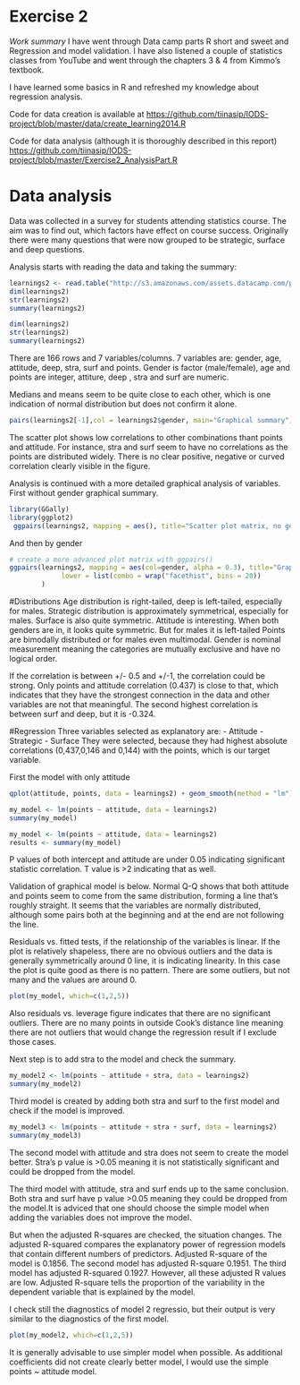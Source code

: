 # Exercise 2

*Work summary*
I have went through Data camp parts R short and sweet and Regression and model validation. I have also listened a couple of statistics classes from YouTube and went through the chapters 3 & 4 from Kimmo's textbook.

I have learned some basics in R and refreshed my knowledge about regression analysis.

Code for data creation is available at 
<https://github.com/tiinasip/IODS-project/blob/master/data/create_learning2014.R>

Code for data analysis (although it is thoroughly described in this report)
<https://github.com/tiinasip/IODS-project/blob/master/Exercise2_AnalysisPart.R>

# Data analysis
Data was collected in a survey for students attending statistics course. The aim was to find out, which factors have effect on course success. Originally there were many questions that were now grouped to be strategic, surface and deep questions.

Analysis starts with reading the data and taking the summary:

```r
learnings2 <- read.table("http://s3.amazonaws.com/assets.datacamp.com/production/course_2218/datasets/learning2014.txt ", sep=",", header=TRUE)
dim(learnings2)
str(learnings2)
summary(learnings2)
```
```r
dim(learnings2)
str(learnings2)
summary(learnings2)
```

There are 166 rows and 7 variables/columns. 7 variables are: gender, age, attitude, deep, stra, surf and points. Gender is factor (male/female), age and points are integer, attiture, deep , stra and surf are numeric. 

Medians and means seem to be quite close to each other, which is one indication of normal distribution but does not confirm it alone.

```r
pairs(learnings2[-1],col = learnings2$gender, main="Graphical summary")
```

The scatter plot shows low correlations to other combinations thant points and attitude. For instance, stra and surf seem to have no correlations as the points are distributed widely. There is no clear positive, negative or curved correlation clearly visible in the figure. 

Analysis is continued with a more detailed graphical analysis of variables. First without gender graphical summary.
```r
library(GGally)
library(ggplot2)
 ggpairs(learnings2, mapping = aes(), title="Scatter plot matrix, no gender as column ",lower = list(combo = wrap("facethist", bins = 20)))
```


And then by gender

```r

# create a more advanced plot matrix with ggpairs()
ggpairs(learnings2, mapping = aes(col=gender, alpha = 0.3), title="Graphical summary and gender ",
             lower = list(combo = wrap("facethist", bins = 20))
        )
```


#Distributions
Age distribution is right-tailed, deep is left-tailed, especially for males.
Strategic distribution is approximately symmetrical, especially for males. Surface is also quite symmetric.
Attitude is interesting. When both genders are in, it looks quite symmetric. But for males it is left-tailed
Points are bimodally distributed or for males even multimodal. 
Gender is nominal measurement meaning the categories are mutually exclusive and have no logical order.

If the correlation is between  +/- 0.5 and +/-1, the correlation could be strong. Only points and attitude correlation (0.437) is close to that, which indicates that they have the strongest connection in the data and other variables are not that meaningful. The second highest correlation is between surf and deep, but it is  -0.324.

#Regression
Three variables selected as explanatory are:
- Attitude
- Strategic
- Surface
They were selected, because they had highest absolute correlations (0,437,0,146 and 0,144) with the points, which is our target variable.

First the model with only attitude
```r
qplot(attitude, points, data = learnings2) + geom_smooth(method = "lm")
```

```r
my_model <- lm(points ~ attitude, data = learnings2)
summary(my_model)
```
```r
my_model <- lm(points ~ attitude, data = learnings2)
results <- summary(my_model)
```
P values of both intercept and attitude are under 0.05 indicating significant statistic correlation. T value is >2 indicating that as well.

Validation of graphical model is below. Normal Q-Q shows that both attitude and points seem to come from the same distribution, forming a line that’s roughly straight. It seems that the variables are normally distributed, although some pairs both at the beginning and at the end are not following the line. 

Residuals vs. fitted tests, if the relationship of the variables is linear. If the plot is relatively shapeless, there are no obvious outliers and the data is generally symmetrically around 0 line, it is indicating linearity. In this case the plot is quite good as there is no pattern. There are some outliers, but not many and the values are around 0. 

```r
plot(my_model, which=c(1,2,5))
```

Also residuals vs. leverage figure indicates that there are no significant outliers. There are no many points in outside Cook's distance line meaning there are not outliers that would change the regression result if I exclude those cases.

Next step is to add stra to the model and check the summary. 
```r
my_model2 <- lm(points ~ attitude + stra, data = learnings2)
summary(my_model2)
```

Third model is created by adding both stra and surf to the first model and check if the model is improved.

```r
my_model3 <- lm(points ~ attitude + stra + surf, data = learnings2)
summary(my_model3)
```

The second model with attitude and stra does not seem to create the model better. Stra's p value is >0.05 meaning it is not statistically significant and could be dropped from the model.

The third model with attitude, stra and surf ends up to the same conclusion. Both stra and surf have p value >0.05 meaning they could be dropped from the model.It is adviced that one should choose the simple model when adding the variables does not improve the model.

But when the adjusted R-squares are checked, the situation changes. The adjusted R-squared compares the explanatory power of regression models that contain different numbers of predictors. Adjusted R-square of the model is 0.1856. The second model has adjusted R-square 0.1951. The third model has adjusted R-squared 0.1927. However, all these adjusted R values are low. Adjusted R-square tells the proportion of the variability in the dependent variable that is explained by the model.

I check still the diagnostics of model 2 regressio, but their output is very similar to the diagnostics of the first model.

```r
plot(my_model2, which=c(1,2,5))
```

It is generally advisable to use simpler model when possible. As additional coefficients did not create clearly better model, I would use the simple points ~ attitude model.
